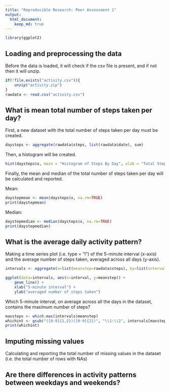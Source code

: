 ```yaml
---
title: "Reproducible Research: Peer Assessment 1"
output: 
  html_document:
    keep_md: true
---
```

```r
library(ggplot2)
```

## Loading and preprocessing the data
Before the data is loaded, it will check if the csv file is present, and if not then it will unzip.

```r
if(!file.exists("activity.csv")){
    unzip("activity.zip")
}
rawdata <- read.csv("activity.csv")
```

## What is mean total number of steps taken per day?

First, a new dataset with the total number of steps taken per day must be created.

```r
daysteps <- aggregate(rawdata$steps, list(rawdata$date), sum)
```

Then, a histogram will be created.

```r
hist(daysteps$x, main = "Histogram of Steps By Day", xlab = "Total Steps each Day")
```

Finally, the mean and median of the total number of steps taken per day will be calculated and reported.

Mean:

```r
daystepmean <- mean(daysteps$x, na.rm=TRUE)
print(daystepmean)
```

Median:

```r
daystepmedian <- median(daysteps$x, na.rm=TRUE)
print(daystepmedian)
```

## What is the average daily activity pattern?

Making a time series plot (i.e. type = "l") of the 5-minute interval (x-axis) and the average number of steps taken, averaged across all days (y-axis).

```r
intervals <- aggregate(x=list(meanstep=rawdata$steps), by=list(interval=rawdata$interval), FUN=mean,na.rm=TRUE)
```


```r
ggplot(data=intervals, aes(x=interval, y=meanstep)) +
    geom_line() +
    xlab("5-minute interval") +
    ylab("averaged number of steps taken") 
```

Which 5-minute interval, on average across all the days in the dataset, contains the maximum number of steps?

```r
maxsteps <- which.max(intervals$meanstep)
whichint <- gsub("([0-9]{1,2})([0-9]{2})", "\\1:\\2", intervals[maxsteps,'interval'])
print(whichint)
```


## Imputing missing values
Calculating and reporting the total number of missing values in the dataset (i.e. the total number of rows with NAs)


## Are there differences in activity patterns between weekdays and weekends?
